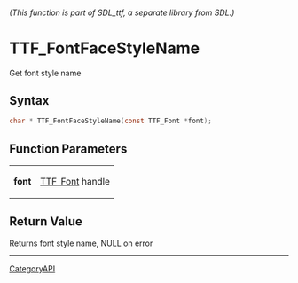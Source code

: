 ====== (This function is part of SDL_ttf, a separate library from SDL.) ======
= TTF_FontFaceStyleName =

Get font style name 

== Syntax ==

<syntaxhighlight lang='c'>
char * TTF_FontFaceStyleName(const TTF_Font *font);
</syntaxhighlight>

== Function Parameters ==

{|
|'''font'''
|[[TTF_Font]] handle
|}

== Return Value ==

Returns font style name, NULL on error

----
[[CategoryAPI]]


